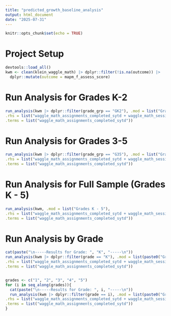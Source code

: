 ```yaml
---
title: "predicted_growth_baseline_analysis"
output: html_document
date: "2025-07-31"
---
```


```r
knitr::opts_chunk$set(echo = TRUE)
```


# Project Setup

```r
devtools::load_all()
kwm <- clean(klein_waggle_math) |> dplyr::filter(!is.na(outcome)) |>
  dplyr::mutate(outcome = mapm_f_assess_score)
```


# Run Analysis for Grades K-2

```r
run_analysis(kwm |> dplyr::filter(grade_grp == "GK2"), .mod = list("Grades K - 2"),
.rhs = list("waggle_math_assignments_completed_sytd + waggle_math_session_count_sytd + waggle_math_total_time_sytd_minutes"),
.terms = list("waggle_math_assignments_completed_sytd"))
```


# Run Analysis for Grades 3-5

```r
run_analysis(kwm |> dplyr::filter(grade_grp == "G35"), .mod = list("Grades 3 - 5"),
.rhs = list("waggle_math_assignments_completed_sytd + waggle_math_session_count_sytd + waggle_math_total_time_sytd_minutes"),
.terms = list("waggle_math_assignments_completed_sytd"))
```


# Run Analysis for Full Sample (Grades K - 5)

```r
run_analysis(kwm, .mod = list("Grades K - 5"),
.rhs = list("waggle_math_assignments_completed_sytd + waggle_math_session_count_sytd + waggle_math_total_time_sytd_minutes"),
.terms = list("waggle_math_assignments_completed_sytd"))
```


# Run Analysis by Grade

```r
cat(paste("\n-----Results for Grade: ", "K", "-----\n"))
run_analysis(kwm |> dplyr::filter(grade == "K"), .mod = list(paste0("Grade: ", "K")),
.rhs = list("waggle_math_assignments_completed_sytd + waggle_math_session_count_sytd + waggle_math_total_time_sytd_minutes"),
.terms = list("waggle_math_assignments_completed_sytd"))


grades <- c("1", "2", "3", "4", "5")
for (i in seq_along(grades)){
  cat(paste("\n-----Results for Grade: ", i, "-----\n"))
  run_analysis(kwm |> dplyr::filter(grade == i), .mod = list(paste0("Grade: ", i)),
.rhs = list("waggle_math_assignments_completed_sytd + waggle_math_session_count_sytd + waggle_math_total_time_sytd_minutes"),
.terms = list("waggle_math_assignments_completed_sytd"))
}
```
